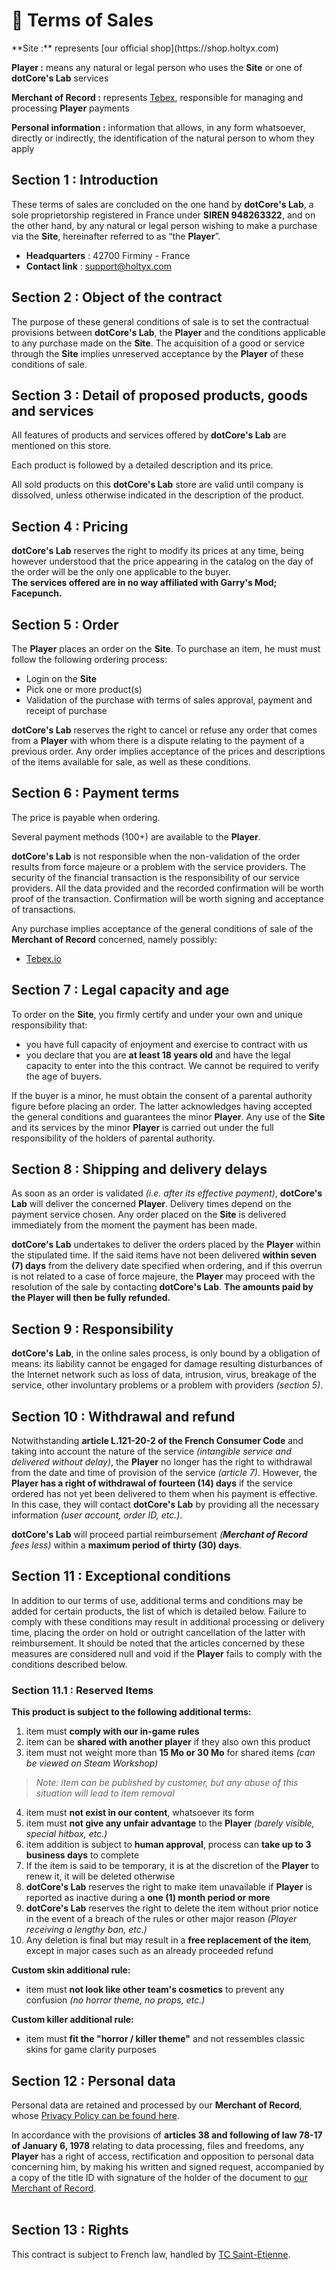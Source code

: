 
# 📑 Terms of Sales

<Callout type="info" emoji="ℹ️">
  **Site :** represents [our official shop](https://shop.holtyx.com)  

  **Player :** means any natural or legal person who uses the **Site** or one of **dotCore's Lab** services

  **Merchant of Record :** represents [Tebex](https://www.tebex.io/), responsible for managing and processing **Player** payments  

  **Personal information :** information that allows, in any form whatsoever, directly or indirectly, the identification of the natural person to whom they apply
</Callout>

## Section 1 : Introduction
These terms of sales are concluded on the one hand by **dotCore's Lab**, a sole proprietorship registered in France under **SIREN 948263322**, and on the other hand, by any natural or legal person wishing to make a purchase via the **Site**, hereinafter referred to as “the **Player**”.  
- **Headquarters** : 42700 Firminy - France
- **Contact link** : support@holtyx.com

## Section 2 : Object of the contract
The purpose of these general conditions of sale is to set the contractual provisions between **dotCore's Lab**, the **Player** and the conditions applicable to any purchase made on the **Site**. The acquisition of a good or service through the **Site** implies unreserved acceptance by the **Player** of these conditions of sale.

## Section 3 : Detail of proposed products, goods and services
All features of products and services offered by **dotCore's Lab** are mentioned on this store.  

Each product is followed by a detailed description and its price.  

All sold products on this **dotCore's Lab** store are valid until company is dissolved, unless otherwise indicated in the description of the product.

## Section 4 : Pricing
**dotCore's Lab** reserves the right to modify its prices at any time, being however understood that the price appearing in the catalog on the day of the order will be the only one applicable to the buyer.  
**The services offered are in no way affiliated with Garry's Mod; Facepunch.**

## Section 5 : Order
The **Player** places an order on the **Site**. To purchase an item, he must must follow the following ordering process:
- Login on the **Site**
- Pick one or more product(s)
- Validation of the purchase with terms of sales approval, payment and receipt of purchase

**dotCore's Lab** reserves the right to cancel or refuse any order that comes from a **Player** with whom there is a dispute relating to the payment of a previous order. Any order implies acceptance of the prices and descriptions of the items available for sale, as well as these conditions.

## Section 6 : Payment terms
The price is payable when ordering.  

Several payment methods (100+) are available to the **Player**.  

**dotCore's Lab** is not responsible when the non-validation of the order results from force majeure or a problem with the service providers. The security of the financial transaction is the responsibility of our service providers. All the data provided and the recorded confirmation will be worth proof of the transaction. Confirmation will be worth signing and acceptance of transactions.  

Any purchase implies acceptance of the general conditions of sale of the **Merchant of Record** concerned, namely possibly:
- [Tebex.io](https://shop.holtyx.com/terms/checkout)

## Section 7 : Legal capacity and age
To order on the **Site**, you firmly certify and under your own and unique responsibility that:
- you have full capacity of enjoyment and exercise to contract with us
- you declare that you are **at least 18 years old** and have the legal capacity to enter into the this contract. We cannot be required to verify the age of buyers.

If the buyer is a minor, he must obtain the consent of a parental authority figure before placing an order. The latter acknowledges having accepted the general conditions and guarantees the minor **Player**. Any use of the **Site** and its services by the minor **Player** is carried out under the full responsibility of the holders of parental authority.

## Section 8 : Shipping and delivery delays
As soon as an order is validated *(i.e. after its effective payment)*, **dotCore's Lab** will deliver the concerned **Player**. Delivery times depend on the payment service chosen. Any order placed on the **Site** is delivered immediately from the moment the payment has been made.  

**dotCore's Lab** undertakes to deliver the orders placed by the **Player** within the stipulated time. If the said items have not been delivered **within seven (7) days** from the delivery date specified when ordering, and if this overrun is not related to a case of force majeure, the **Player** may proceed with the resolution of the sale by contacting **dotCore's Lab**. **The amounts paid by the Player will then be fully refunded.**

## Section 9 : Responsibility
**dotCore's Lab**, in the online sales process, is only bound by a obligation of means: its liability cannot be engaged for damage resulting disturbances of the Internet network such as loss of data, intrusion, virus, breakage of the service, other involuntary problems or a problem with providers *(section 5)*.

## Section 10 : Withdrawal and refund
Notwithstanding **article L.121-20-2 of the French Consumer Code** and taking into account the nature of the service *(intangible service and delivered without delay)*, the **Player** no longer has the right to withdrawal from the date and time of provision of the service *(article 7)*. However, the **Player has a right of withdrawal of fourteen (14) days** if the service ordered has not yet been delivered to them when his payment is effective. In this case, they will contact **dotCore's Lab** by providing all the necessary information *(user account, order ID, etc.)*.  

**dotCore's Lab** will proceed partial reimbursement *(**Merchant of Record** fees less)* within a **maximum period of thirty (30) days**.

## Section 11 : Exceptional conditions
In addition to our terms of use, additional terms and conditions may be added for certain products, the list of which is detailed below. Failure to comply with these conditions may result in additional processing or delivery time, placing the order on hold or outright cancellation of the latter with reimbursement. It should be noted that the articles concerned by these measures are considered null and void if the **Player** fails to comply with the conditions described below.

### Section 11.1 : Reserved Items
**This product is subject to the following additional terms:**
1. item must **comply with our in-game rules**
2. item can be **shared with another player** if they also own this product
3. item must not weight more than **15 Mo or 30 Mo** for shared items *(can be viewed on Steam Workshop)*
> *Note: item can be published by customer, but any abuse of this situation will lead to item removal*
4. item must **not exist in our content**, whatsoever its form
5. item must **not give any unfair advantage** to the **Player** *(barely visible, special hitbox, etc.)*
6. item addition is subject to **human approval**, process can **take up to 3 business days** to complete
7. If the item is said to be temporary, it is at the discretion of the **Player** to renew it, it will be deleted otherwise
8. **dotCore's Lab** reserves the right to make item unavailable if **Player** is reported as inactive during a **one (1) month period or more**
9. **dotCore's Lab** reserves the right to delete the item without prior notice in the event of a breach of the rules or other major reason *(Player receiving a lengthy ban, etc.)*
10. Any deletion is final but may result in a **free replacement of the item**, except in major cases such as an already proceeded refund

**Custom skin additional rule:**
- item must **not look like other team's cosmetics** to prevent any confusion *(no horror theme, no props, etc.)*

**Custom killer additional rule:**
- item must **fit the "horror / killer theme"** and not ressembles classic skins for game clarity purposes

## Section 12 : Personal data
Personal data are retained and processed by our **Merchant of Record**, whose [Privacy Policy can be found here](https://shop.holtyx.com/terms/privacy.).    

In accordance with the provisions of **articles 38 and following of law 78-17 of January 6, 1978** relating to data processing, files and freedoms, any **Player** has a right of access, rectification and opposition to personal data concerning him, by making his written and signed request, accompanied by a copy of the title ID with signature of the holder of the document to [our Merchant of Record](https://www.tebex.io/contact).  
<br />
<ColorText text="The Site is not registered with the CNIL because dotCore's Lab does not collect personal information." class="text-red-500 font-semibold" />

## Section 13 : Rights
This contract is subject to French law, handled by [TC Saint-Etienne](https://www.greffe-tc-saintetienne.fr/).